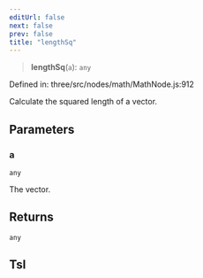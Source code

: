 ```yaml
---
editUrl: false
next: false
prev: false
title: "lengthSq"
---
```


> **lengthSq**(`a`): `any`

Defined in: three/src/nodes/math/MathNode.js:912

Calculate the squared length of a vector.

## Parameters

### a

`any`

The vector.

## Returns

`any`

## Tsl
